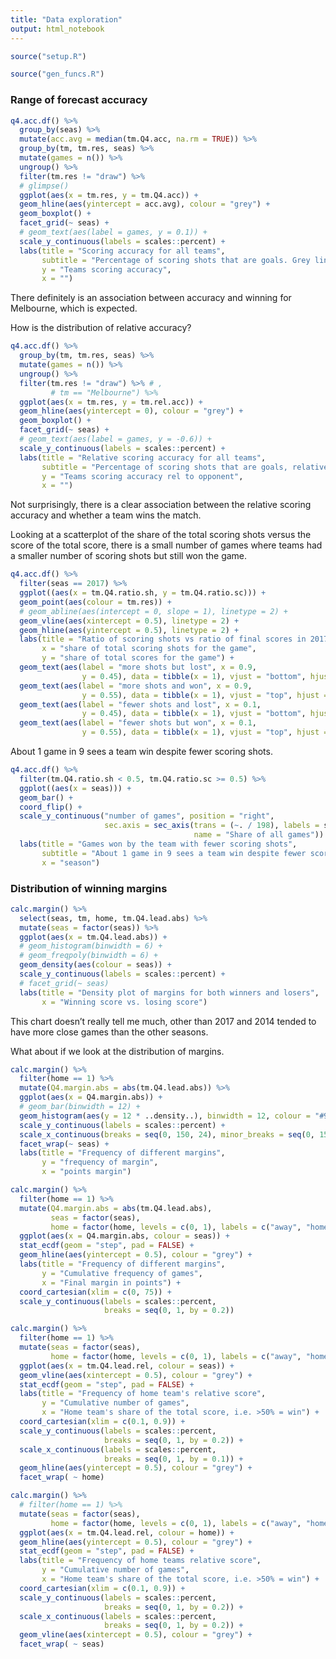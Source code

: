 ```yaml
---
title: "Data exploration"
output: html_notebook
---
```


```r

source("setup.R")

source("gen_funcs.R")

```


### Range of forecast accuracy

```r

q4.acc.df() %>%
  group_by(seas) %>%
  mutate(acc.avg = median(tm.Q4.acc, na.rm = TRUE)) %>%
  group_by(tm, tm.res, seas) %>%
  mutate(games = n()) %>%
  ungroup() %>%
  filter(tm.res != "draw") %>%
  # glimpse()
  ggplot(aes(x = tm.res, y = tm.Q4.acc)) +
  geom_hline(aes(yintercept = acc.avg), colour = "grey") +
  geom_boxplot() +
  facet_grid(~ seas) +
  # geom_text(aes(label = games, y = 0.1)) +
  scale_y_continuous(labels = scales::percent) +
  labs(title = "Scoring accuracy for all teams",
       subtitle = "Percentage of scoring shots that are goals. Grey line represents season\'s median",
       y = "Teams scoring accuracy",
       x = "")

```

There definitely is an association between accuracy and winning for Melbourne, which is expected.

How is the distribution of relative accuracy?

```r
q4.acc.df() %>%
  group_by(tm, tm.res, seas) %>%
  mutate(games = n()) %>%
  ungroup() %>%
  filter(tm.res != "draw") %>% # ,
         # tm == "Melbourne") %>%
  ggplot(aes(x = tm.res, y = tm.rel.acc)) +
  geom_hline(aes(yintercept = 0), colour = "grey") +
  geom_boxplot() +
  facet_grid(~ seas) +
  # geom_text(aes(label = games, y = -0.6)) +
  scale_y_continuous(labels = scales::percent) +
  labs(title = "Relative scoring accuracy for all teams",
       subtitle = "Percentage of scoring shots that are goals, relative to opponent",
       y = "Teams scoring accuracy rel to opponent",
       x = "")

```
Not surprisingly, there is a clear association between the relative scoring accuracy and whether a team wins the match.


Looking at a scatterplot of the share of the total scoring shots versus the score of the total score, there is a small number of games where teams had a smaller number of scoring shots but still won the game.

```r

q4.acc.df() %>%
  filter(seas == 2017) %>%
  ggplot((aes(x = tm.Q4.ratio.sh, y = tm.Q4.ratio.sc))) +
  geom_point(aes(colour = tm.res)) +
  # geom_abline(aes(intercept = 0, slope = 1), linetype = 2) +
  geom_vline(aes(xintercept = 0.5), linetype = 2) +
  geom_hline(aes(yintercept = 0.5), linetype = 2) +
  labs(title = "Ratio of scoring shots vs ratio of final scores in 2017",
       x = "share of total scoring shots for the game",
       y = "share of total scores for the game") +
  geom_text(aes(label = "more shots but lost", x = 0.9,
                y = 0.45), data = tibble(x = 1), vjust = "bottom", hjust = "right") +
  geom_text(aes(label = "more shots and won", x = 0.9,
                y = 0.55), data = tibble(x = 1), vjust = "top", hjust = "right") +
  geom_text(aes(label = "fewer shots and lost", x = 0.1,
                y = 0.45), data = tibble(x = 1), vjust = "bottom", hjust = "left") +
  geom_text(aes(label = "fewer shots but won", x = 0.1,
                y = 0.55), data = tibble(x = 1), vjust = "top", hjust = "left")

```

About 1 game in 9 sees a team win despite fewer scoring shots.

```r

q4.acc.df() %>%
  filter(tm.Q4.ratio.sh < 0.5, tm.Q4.ratio.sc >= 0.5) %>%
  ggplot((aes(x = seas))) +
  geom_bar() +
  coord_flip() +
  scale_y_continuous("number of games", position = "right",
                     sec.axis = sec_axis(trans = (~. / 198), labels = scales::percent,
                                         name = "Share of all games")) +
  labs(title = "Games won by the team with fewer scoring shots",
       subtitle = "About 1 game in 9 sees a team win despite fewer scoring shots",
       x = "season")

```



### Distribution of winning margins

```r

calc.margin() %>%
  select(seas, tm, home, tm.Q4.lead.abs) %>%
  mutate(seas = factor(seas)) %>%
  ggplot(aes(x = tm.Q4.lead.abs)) +
  # geom_histogram(binwidth = 6) +
  # geom_freqpoly(binwidth = 6) +
  geom_density(aes(colour = seas)) +
  scale_y_continuous(labels = scales::percent) +
  # facet_grid(~ seas)
  labs(title = "Density plot of margins for both winners and losers",
       x = "Winning score vs. losing score")

```
This chart doesn't really tell me much, other than 2017 and 2014 tended to have more close games than the other seasons.

What about if we look at the distribution of margins.

```r

calc.margin() %>%
  filter(home == 1) %>%
  mutate(Q4.margin.abs = abs(tm.Q4.lead.abs)) %>%
  ggplot(aes(x = Q4.margin.abs)) +
  # geom_bar(binwidth = 12) +
  geom_histogram(aes(y = 12 * ..density..), binwidth = 12, colour = "#969696") +
  scale_y_continuous(labels = scales::percent) +
  scale_x_continuous(breaks = seq(0, 150, 24), minor_breaks = seq(0, 150, 12)) +
  facet_wrap(~ seas) +
  labs(title = "Frequency of different margins",
       y = "frequency of margin",
       x = "points margin")

```

```r
calc.margin() %>%
  filter(home == 1) %>%
  mutate(Q4.margin.abs = abs(tm.Q4.lead.abs),
         seas = factor(seas),
         home = factor(home, levels = c(0, 1), labels = c("away", "home"))) %>%
  ggplot(aes(x = Q4.margin.abs, colour = seas)) +
  stat_ecdf(geom = "step", pad = FALSE) +
  geom_hline(aes(yintercept = 0.5), colour = "grey") +
  labs(title = "Frequency of different margins",
       y = "Cumulative frequency of games",
       x = "Final margin in points") +
  coord_cartesian(xlim = c(0, 75)) +
  scale_y_continuous(labels = scales::percent,
                     breaks = seq(0, 1, by = 0.2))

```

```r
calc.margin() %>%
  filter(home == 1) %>%
  mutate(seas = factor(seas),
         home = factor(home, levels = c(0, 1), labels = c("away", "home"))) %>%
  ggplot(aes(x = tm.Q4.lead.rel, colour = seas)) +
  geom_vline(aes(xintercept = 0.5), colour = "grey") +
  stat_ecdf(geom = "step", pad = FALSE) +
  labs(title = "Frequency of home team's relative score",
       y = "Cumulative number of games",
       x = "Home team's share of the total score, i.e. >50% = win") +
  coord_cartesian(xlim = c(0.1, 0.9)) +
  scale_y_continuous(labels = scales::percent,
                     breaks = seq(0, 1, by = 0.2)) +
  scale_x_continuous(labels = scales::percent,
                     breaks = seq(0, 1, by = 0.1)) +
  geom_hline(aes(yintercept = 0.5), colour = "grey") +
  facet_wrap( ~ home)

```


```r
calc.margin() %>%
  # filter(home == 1) %>%
  mutate(seas = factor(seas),
         home = factor(home, levels = c(0, 1), labels = c("away", "home"))) %>%
  ggplot(aes(x = tm.Q4.lead.rel, colour = home)) +
  geom_hline(aes(yintercept = 0.5), colour = "grey") +
  stat_ecdf(geom = "step", pad = FALSE) +
  labs(title = "Frequency of home teams relative score",
       y = "Cumulative number of games",
       x = "Home team's share of the total score, i.e. >50% = win") +
  coord_cartesian(xlim = c(0.1, 0.9)) +
  scale_y_continuous(labels = scales::percent,
                     breaks = seq(0, 1, by = 0.2)) +
  scale_x_continuous(labels = scales::percent,
                     breaks = seq(0, 1, by = 0.2)) +
  geom_vline(aes(xintercept = 0.5), colour = "grey") +
  facet_wrap( ~ seas)

```